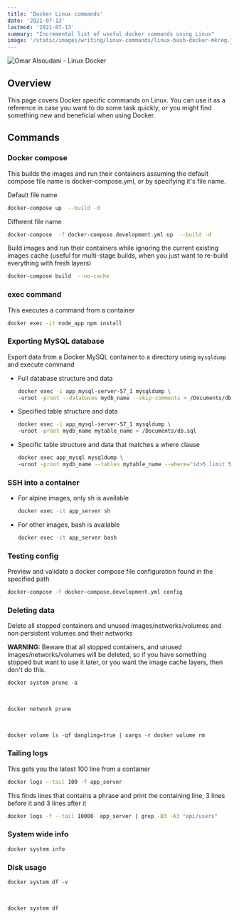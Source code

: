 ```yaml
---
title: 'Docker Linux commands'
date: '2021-07-13'
lastmod: '2021-07-13'
summary: "Incremental list of useful docker commands using Linux"
image: '/static/images/writing/linux-commands/linux-bash-docker-mkreg.jpeg'
---
```


![Omar Alsoudani - Linux Docker](/static/images/writing/linux-commands/linux-bash-docker-mkreg.jpeg)

## Overview

This page covers Docker specific commands on Linux. You can use it as a reference in case you want to do some task quickly, or you might find something new and beneficial when using Docker. 

## Commands

### Docker compose

This builds the images and run their containers assuming the default compose file name is docker-compose.yml, or by specifying it's file name.

Default file name

```bash
docker-compose up  --build -d
```

Different file name

```bash
docker-compose  -f docker-compose.development.yml up  --build -d
```

Build images and run their containers while ignoring the current existing images cache (useful for multi-stage builds, when you just want to re-build everything with fresh layers)

```bash
docker-compose build  --no-cache
```

### exec command

This executes a command from a container

```bash
docker exec -it node_app npm install
```

### Exporting MySQL database

Export data from a Docker MySQL container to a directory using `mysqldump` and execute command

-    Full database structure and data

        ```bash
     docker exec -i app_mysql-server-57_1 mysqldump \ 
     -uroot -proot --databases mydb_name --skip-comments > /Documents/db.sql
        ```

-    Specified table structure and data 

        ```bash
     docker exec -i app_mysql-server-57_1 mysqldump \ 
     -uroot -proot mydb_name mytable_name > /Documents/db.sql
        ```

-    Specific table structure and data that matches a where clause

        ```bash
     docker exec app_mysql mysqldump \ 
     -uroot -proot mydb_name --tables mytable_name --where="id>5 limit 5000000" > mytable_name.sql
        ```



### SSH into a container

-    For alpine images, only sh is available 

        ```bash
     docker exec -it app_server sh
        ```

-    For other images,  bash is available

        ```bash
     docker exec -it app_server bash
        ```

### Testing config

Preview and validate a docker compose file configuration found in the specified path


```bash
docker-compose -f docker-compose.development.yml config
```

### Deleting data

Delete all stopped containers and unused images/networks/volumes and non persistent volumes and their networks

**WARNING:** Beware that all stopped containers, and unused images/networks/volumes will be deleted, so if you have something stopped but want to use it later, or you want the image cache layers, then don't do this.

```bash:Everything
docker system prune -a
```

<br/>

```bash:Networks
docker network prune
```

<br/>

```bash:Volumes
docker volume ls -qf dangling=true | xargs -r docker volume rm
```

### Tailing logs

This gets you the latest 100 line from a container

```bash
docker logs --tail 100 -f app_server
```

This finds lines that contains a phrase and print the containing line, 3 lines before it and 3 lines after it

```bash
docker logs -f --tail 10000  app_server | grep -B3 -A3 "api/users"
```

### System wide info

```bash
docker system info
```

### Disk usage

```bash:Detailed
docker system df -v
```

<br/>


```bash:Overview
docker system df
```
